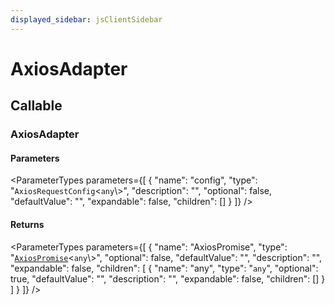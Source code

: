 ```yaml
---
displayed_sidebar: jsClientSidebar
---
```



# AxiosAdapter

## Callable

### AxiosAdapter

#### Parameters

<ParameterTypes parameters={[
  {
    "name": "config",
    "type": "`AxiosRequestConfig`<`any`\\>",
    "description": "",
    "optional": false,
    "defaultValue": "",
    "expandable": false,
    "children": []
  }
]} />

#### Returns

<ParameterTypes parameters={[
  {
    "name": "AxiosPromise",
    "type": "[`AxiosPromise`](internal.AxiosPromise.mdx)<`any`\\>",
    "optional": false,
    "defaultValue": "",
    "description": "",
    "expandable": false,
    "children": [
      {
        "name": "any",
        "type": "`any`",
        "optional": true,
        "defaultValue": "",
        "description": "",
        "expandable": false,
        "children": []
      }
    ]
  }
]} />
